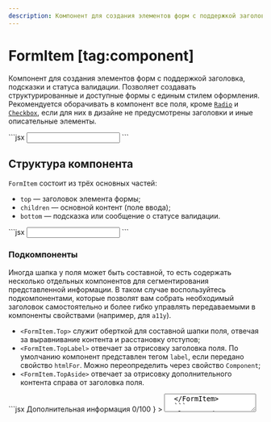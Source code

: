 ```yaml
---
description: Компонент для создания элементов форм с поддержкой заголовка, подсказки и статуса валидации.
---
```


<Overview group="forms">

# FormItem [tag:component]

Компонент для создания элементов форм с поддержкой заголовка, подсказки и статуса валидации.
Позволяет создавать структурированные и доступные формы с единым стилем оформления.
Рекомендуется оборачивать в компонент все поля, кроме [`Radio`](/components/radio) и [`Checkbox`](/components/checkbox), если для
них в дизайне не предусмотрены заголовки и иные описательные элементы.

</Overview>

<Playground>
  ```jsx
  <FormItem htmlFor="email" top="E-mail">
    <Input type="email" id="email" name="email" />
  </FormItem>
  ```
</Playground>

## Структура компонента

`FormItem` состоит из трёх основных частей:

- `top` — заголовок элемента формы;
- `children` — основной контент (поле ввода);
- `bottom` — подсказка или сообщение о статусе валидации.

<Playground>
  ```jsx
  <FormItem
    htmlFor="email"
    top="E-mail"
    bottom="Мы не передаём вашу почту третьим лицам"
    bottomId="email-type"
  >
    <Input type="email" id="email" name="email" aria-labelledby="email-type" />
  </FormItem>
  ```
</Playground>

### Подкомпоненты

Иногда шапка у поля может быть составной, то есть содержать несколько отдельных компонентов для сегментирования
представленной информации. В таком случае воспользуйтесь подкомпонентами, которые позволят вам собрать необходимый
заголовок самостоятельно и более гибко управлять передаваемыми в компоненты свойствами (например, для `a11y`).

- `<FormItem.Top>` служит оберткой для составной шапки поля, отвечая за выравнивание контента и расстановку отступов;
- `<FormItem.TopLabel>` отвечает за отрисовку заголовка поля. По умолчанию компонент представлен тегом `label`,
  если передано свойство `htmlFor`. Можно переопределить через свойство `Component`;
- `<FormItem.TopAside>` отвечает за отрисовку дополнительного контента справа от заголовка поля.

<Playground>
  ```jsx
  <FormItem
    top={
      <FormItem.Top>
        <FormItem.TopLabel htmlFor="about">Дополнительная информация</FormItem.TopLabel>
        <FormItem.TopAside>0/100</FormItem.TopAside>
      </FormItem.Top>
    }
  >
    <Textarea id="about" name="about" />
  </FormItem>
  ```
</Playground>

## Состояния

#### `disabled`

Свойство `disabled` блокирует взаимодействие с компонентом и добавляет визуальную индикацию недоступности.

> Свойство `disabled` необходимо передавать и компоненту `FormItem`, и вложенному в него полю, потому что
> свойство влияет на разные части компонентов. Например, недоступные поля ввода по умолчанию нельзя [удалить](#removable).

<Playground>
  ```jsx
  <FormItem htmlFor="email" top="E-mail" disabled>
    <Input type="email" id="email" name="email" disabled />
  </FormItem>
  ```
</Playground>

## Валидация

Задаётся свойством `status`.

- `"default"` - обычное состояние компонента (по умолчанию);
- `"error"` - состояние ошибки, используйте данное значение, чтобы сообщить пользователю о некорректно введённых данных;
- `"valid"` - состояние успешной валидации, используйте для индикации прошедшей проверки или при исправлении ошибки.

Если вы используете значения `"error"` (реже `"valid"`), старайтесь сопровождать состояние поясняющим сообщением, например,
используя свойство `bottom`.

<Playground direction="column">
  ```jsx
  <FormItem
    htmlFor="email"
    top="E-mail"
    status="error"
    bottom="Пожалуйста, введите e-mail"
    bottomId="email-type"
    required
    noPadding
  >
    <Input aria-labelledby="email-type" id="email" type="email" name="email" required />
  </FormItem>
  <FormItem htmlFor="text" top="Описание" status="valid" noPadding>
    <Input id="text" name="text" />
  </FormItem>
  ```
</Playground>

## Обязательность поля

Свойство `required` позволяет пометить поле как обязательное для заполнения.

> Обратите внимание, что данное свойство отвечает только за визуальную составляющую.
> На само поле, которое обёрнуто в `FormItem`, следует дополнительно передавать свойство `required`.

```jsx
<FormItem top="Email" required>
  <Input type="email" name="email" required />
</FormItem>
```

## Удаление поля [#removable]

Добавить возможность удалить поле можно с помощью свойства `removable`,
которое добавит кнопку удаления, стилизованную под используемую платформу.
Помимо значений `true`/`false`, также принимает значение `"indent"`, которое добавляет визуальный отступ,
позволяя выравнивать удаляемые поля с полями, которые удалить нельзя.

При `removable={true}` доступны следующие свойства:

- `removePlaceholder` — текст, который будет зачитан скринридером или показан на платформе iOS
  при взаимодействии с кнопкой удаления (по умолчанию "Удалить");
- `onRemove` — функция-обработчик, которая будет вызвана при нажатии на кнопку удаления.

<Playground>
  ```jsx
  <FormItem
    htmlFor="patronymic"
    removable
    onRemove={() => alert('Обработчик удаления')}
    top="Отчество"
    bottom="Если у вас нет отчества — удалите этот пункт"
    bottomId="patronymicDescription"
  >
    <Input id="patronymic" aria-labelledby="patronymicDescription" />
  </FormItem>
  ```
</Playground>

## Отступы

По умолчанию компонент расставляет внешние отступы, чтобы автоматически выравниваться в соответствии с
требованиями дизайн-системы (при использовании в `Group`, например). Отключить эти отступы можно с помощью свойства `noPadding`.

## Тестирование (e2e) [#e2e]

Для возможности тестирования доступны свойства с постфиксом `*TestId`, которые вы можете использовать,
чтобы находить необходимые части компонента:

- `removeButtonTestId` — `id` кнопки удаления при `removable={true}`;
- `toggleButtonTestId` — `id` кнопки подтверждения удаления (**только для iOS**).

## Доступность (a11y) [#a11y]

Для корректной работы ассистивных технологий необходимо вручную передавать некоторые параметры:

- при передаче в `FormItem` компонента, отвечающего за пользовательский ввод (например, `<input type="text" />`),
  рекомендуется передавать свойства `top` и `htmlFor`. В компонент пользовательского ввода должно быть передано свойство
  `id`, которое соответствует значению `htmlFor` в `FormItem`;
- при использовании свойства `bottom` рекомендуется также передавать в компонент пользовательского ввода (например,
  `<input type="text" />`) свойство `aria-describedby`, а в сам `FormItem` передать `bottomId`,
  который соответствует значению `aria-describedby`.

## Свойства и методы [#api]

<PropsTable name="FormItem">
### FormItem [#form-item-api]

### FormItem.Top [#form-item-top-api]

### FormItem.TopLabel [#form-item-top-label-api]

### FormItem.TopAside [#form-item-top-aside-api]

</PropsTable>

